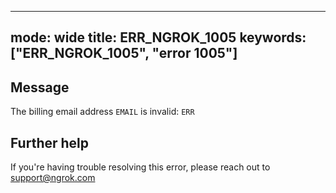 
---
mode: wide
title: ERR_NGROK_1005
keywords: ["ERR_NGROK_1005", "error 1005"]
---

## Message
The billing email address `EMAIL` is invalid: `ERR`




## Further help
If you're having trouble resolving this error, please reach out to [support@ngrok.com](mailto:support@ngrok.com?subject=Help%20with%20ERR_NGROK_1005)

